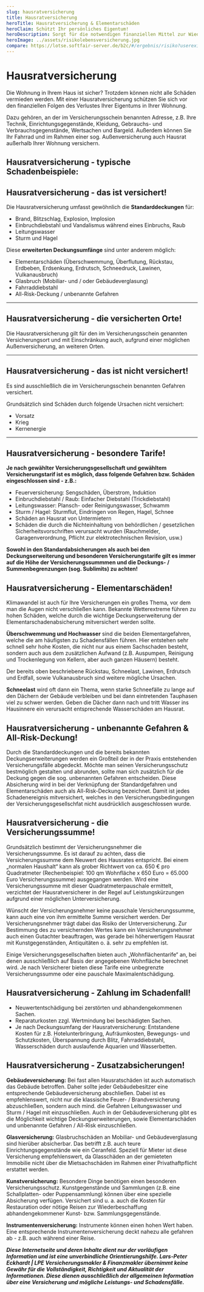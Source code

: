 ```yaml
---
slug: hausratversicherung
title: Hausratversicherung
heroTitle: Hausratversicherung & Elementarschäden
heroClaim: Schützt Ihr persönliches Eigentum!
heroDescription: Sorgt für die notwendigen finanziellen Mittel zur Wiederbeschaffung Ihrer Einrichtung und persönlichen Gegenstände oder eine vorübergehende Hotelunterbringung z.B. nach einem Einbruchdiebstahl, Feuer-, Leistungswasser- oder Elementarschaden.
heroImage: ../assets/risikolebensversicherung.jpg
compare: https://lotse.softfair-server.de/b2c/#/ergebnis/risiko?userexid=2d4bb434-1306-11e5-8000-fc8c26b417db
---
```


<ProvenExpert />

# Hausratversicherung

Die Wohnung in Ihrem Haus ist sicher? Trotzdem können nicht alle Schäden vermieden werden. Mit einer Hausratversicherung schützen Sie sich vor den finanziellen Folgen des Verlustes Ihrer Eigentums in Ihrer Wohnung. 

Dazu gehören, an der im Versicherungsschein benannten Adresse, z.B. Ihre Technik, Einrichtungsgegenstände, Kleidung, Gebrauchs- und Verbrauchsgegenstände, Wertsachen und Bargeld. Außerdem können Sie Ihr Fahrrad und im Rahmen einer sog. Außenversicherung auch Hausrat außerhalb Ihrer Wohnung versichern.

## Hausratversicherung - typische Schadenbeispiele:

<ExamplesBox>
	<Example
		title="Wenn es zu feucht wird: Wasserrohrbruch!"
		description="Das Zuleitungsrohr der Wasserversorgung in der Decke brach wegen fortgeschrittener Korrosion. Das ausfließende Wasser beschädigte den Inhalt der Räume darunter. Der Schaden an Möbel, Technik und Teppichen wurde auf ca. 4.800 Euro geschätzt."
		number="01"
	/>
    <Example
		title="Wenn es zu heiß wird: Feuerschaden!"
		description="Ein Brand in der elektrischen Leitung verursachte einen Feuerschaden im Wohnzimmer. Das schnelle Eingreifen der Feuerwehr, verhinderte Schlimmeres. Feuer, Rauch und Ruß, sowie Löschwasser verursachten ein Schaden von geschätzten 35.000 Euro."
		number="02"
	/>
    <Example
		title="Diebe ohne Gewissen: Einbruchdiebstahl!"
		description="Unbekannte brachen in ein Haus ein, die Familie befand sich im Urlaub. Die Entwendung der Unterhaltungselektronik, Schmuck und Bargeld, sowie die anschließende Verwüstung des Hauses und Hausrates ergaben eine Schadensumme von geschätzten 69.000 Euro."
		number="03"
	/>
    <Example
		title="Trotz guter Sicherungen: E-Bikes gestohlen!"
		description="Der lange geplante Familienradausflug musste durch den Diebstahl der neuen E-Bikes der Eltern, trotz Sicherung, abgesagt werden. Zum Glück waren die Räder mitversichert und so konnte der Schaden von ungefähr 4.900 Euro beglichen werden." 
		number="04"
	/>
    <Example
		title="Blitzeinschlag!"
		description="Während eines Gewitters schlug der Blitz in das Dachgeschoss ein. Das enstandene Feuer breitete sich schnell auf das ganze Haus aus. Feuer, Löschwasser, Rauch und Ruß hatten neben dem Wohngebäude auch den Hausrat der Familie komplett unbrauchbar gemacht. Geschätzter Hausratschaden: 110.000 Euro."
		number="05"
	/>
	    <Example
		title="Wenn die Elemente verrückt spielen!"
		description="Neben z.B. Überschwemmung, Schneelast und Lawinen ist der Rückstau ein häufiges Problem. Bei Hochwasser, kann die Kanalisation die Wassermassen oft nicht mehr bändigen und drückst die Abwässer zurück in die Ableitungsrohre der Gebäude. Das stark verschmutzte Wasser kann den gesamten Hausrat ruinieren."
		number="06"
	/>
</ExamplesBox>

<ContactAndCompareBox />

## Hausratversicherung - das ist versichert!

Die Hausratversicherung umfasst gewöhnlich die **Standarddeckungen** für:
- Brand, Blitzschlag, Explosion, Implosion
- Einbruchdiebstahl und Vandalismus während eines Einbruchs, Raub
- Leitungswasser
- Sturm und Hagel

Diese **erweiterten Deckungsumfänge** sind unter anderem möglich:
- Elementarschäden (Überschwemmung, Überflutung, Rückstau, Erdbeben, Erdsenkung, Erdrutsch, Schneedruck, Lawinen, Vulkanausbruch)
- Glasbruch (Mobiliar- und / oder Gebäudeverglasung) 
- Fahrraddiebstahl 
- All-Risk-Deckung / unbenannte Gefahren

---

## Hausratversicherung - die versicherten Orte!

Die Hausratversicherung gilt für den im Versicherungsschein genannten Versicherungsort und mit Einschränkung auch, aufgrund einer möglichen Außenversicherung, an weiteren Orten.

---

## Hausratversicherung - das ist nicht versichert!

Es sind ausschließlich die im Versicherungsschein benannten Gefahren versichert.

Grundsätzlich sind Schäden durch folgende Ursachen nicht versichert:
- Vorsatz
- Krieg
- Kernenergie

---

## Hausratversicherung - besondere Tarife!

**Je nach gewählter Versicherungsgesellschaft und gewähltem Versicherungstarif ist es möglich, dass folgende Gefahren bzw. Schäden eingeschlossen sind - z.B.:**

- Feuerversicherung: Sengschäden, Überstrom, Induktion
- Einbruchdiebstahl / Raub: Einfacher Diebstahl (Trickdiebstahl)
- Leitungswasser: Plansch- oder Reinigungswasser, Schwamm
- Sturm / Hagel: Sturmflut, Eindringen von Regen, Hagel, Schnee
- Schäden an Hausrat von Untermietern
- Schäden die durch die Nichteinhaltung von behördlichen / gesetzlichen Sicherheitsvorschriften verursacht wurden (Rauchmelder, Garagenverordnung, Pflicht zur elektrotechnischen Revision, usw.)

**Sowohl in den Standardabsicherungen als auch bei den Deckungserweiterung und besonderen Versicherungstarife gilt es immer auf die Höhe der Versicherungssummmen und die Deckungs- / Summenbegrenzungen (sog. Sublimits) zu achten!**

<ContactAndCompareBox />

## Hausratversicherung - Elementarschäden!

Klimawandel ist auch für Ihre Versicherungen ein großes Thema, vor dem man die Augen nicht verschließen kann. Bekannte Wetterextreme führen zu hohen Schäden, welche durch die wichtige Deckungserweiterung der Elementarschadenabsicherung mitversichert werden sollte.

**Überschwemmung und Hochwasser** sind die beiden Elementargefahren, welche die am häufigsten zu Schadensfällen führen. Hier entstehen sehr schnell sehr hohe Kosten, die nicht nur aus einem Sachschaden besteht, sondern auch aus dem zusätzlichen Aufwand (z.B. Auspumpen, Reinigung und Trockenlegung von Kellern, aber auch ganzen Häusern) besteht. 

Der bereits oben beschriebene Rückstau, Schneelast, Lawinen, Erdrutsch und Erdfall, sowie Vulkanausbruch sind weitere mögliche Ursachen. 

**Schneelast** wird oft dann ein Thema, wenn starke Schneefälle zu lange auf den Dächern der Gebäude verbleiben und bei dann eintretenden Tauphasen viel zu schwer werden. Geben die Dächer dann nach und tritt Wasser ins Hausinnere ein verursacht entsprechende Wasserschäden am Hausrat. 

## Hausratversicherung - unbenannte Gefahren & All-Risk-Deckung!

Durch die Standarddeckungen und die bereits bekannten Deckungserweiterungen werden ein Großteil der in der Praxis entstehenden Versicherungsfälle abgedeckt. Möchte man seinen Versicherungsschutz bestmöglich gestalten und abrunden, sollte man sich zusätzlich für die Deckung gegen die sog. unbenannten Gefahren entscheiden. Diese Absicherung wird in bei der Verknüpfung der Standardgefahren und Elementarschäden auch als All-Risk-Deckung bezeichnet. Damit ist jedes Schadenereignis mitversichert, welches in den Versicherungsbedingungen der Versicherungsgesellschfat nicht ausdrücklich ausgeschlossen wurde.

## Hausratversicherung - die Versicherungssumme!

Grundsätzlich bestimmt der Versicherungsnehmer die Versicherungssumme. Es ist darauf zu achten, dass die Versicherungssumme dem Neuwert des Hausrates entspricht. Bei einem „normalen Haushalt“ kann als grober Richtwert von ca. 650 € pro Quadratmeter (Rechenbeispiel: 100 qm Wohnfläche x 650 Euro = 65.000 Euro Versicherungssumme) ausgegangen werden. Wird eine Versicherungssumme mit dieser Quadratmeterpauschale ermittelt, verzichtet der Hausratversicherer in der Regel auf Leistungskürzungen aufgrund einer möglichen Unterversicherung.

Wünscht der Versicherungsnehmer keine pauschale Versicherungssumme, kann auch eine von ihm ermittelte Summe versichert werden. Der Versicherungsnehmer trägt dabei das Risiko der Unterversicherung.
Zur Bestimmung des zu versichernden Wertes kann ein Versicherungsnehmer auch einen Gutachter beauftragen, was gerade bei höherwertigem Hausrat mit Kunstgegenständen, Antiquitäten o. ä. sehr zu empfehlen ist.

Einige Versicherungsgesellschaften bieten auch „Wohnflächentarife“ an, bei denen ausschließlich auf Basis der angegebenen Wohnfläche berechnet wird. Je nach Versicherer bieten diese Tarife eine unbegrenzte Versicherungssumme oder eine pauschale Maximalentschädigung.

## Hausratversicherung - Zahlung im Schadenfall!

- Neuwertentschädigung bei zerstörten und abhandengekommenen Sachen.
- Reparaturkosten zzgl. Wertmindung bei beschädigten Sachen.
- Je nach Deckungsumfang der Hausratversicherung: Entstandene Kosten für z.B. Hotelunterbringung, Aufräumkosten, Bewegungs- und Schutzkosten, Überspannung durch Blitz, Fahrraddiebstahl, Wasserschäden durch auslaufende Aquarien und Wasserbetten.

## Hausratversicherung - Zusatzabsicherungen!

**Gebäudeversicherung:** Bei fast allen Hausratschäden ist auch automatisch das Gebäude betroffen. Daher sollte jeder Gebäudebesitzer eine entsprechende Gebäudeversicherung abschließen. Dabei ist es empfehlenswert, nicht nur die klassische Feuer- / Brandversicherung abzuschließen, sondern auch mind. die Gefahren Leitungswasser und Sturm / Hagel mit einzuschließen. Auch in der Gebäudeversicherung gibt es die Möglichkeit wichtige Deckungserweiterungen, sowie Elementarschäden und unbenannte Gefahren / All-Risk einzuschließen.

**Glasversicherung:** Glasbruchschäden an Mobiliar- und Gebäudeverglasung sind hierüber absicherbar. Das betrifft z.B. auch teure Einrichtungsgegenstände wie ein Ceranfeld. Speziell für Mieter ist diese Versicherung empfehlenswert, da Glasschäden an der gemieteten Immobilie nicht über die Mietsachschäden im Rahmen einer Privathaftpflicht erstattet werden.

**Kunstversicherung:** Besondere Dinge benötigen einen besonderen Versicherungsschutz. Kunstgegenstände und Sammlungen (z.B. eine Schallplatten- oder Puppensammlung) können über eine spezielle Absicherung verfügen. Versichert sind u. a. auch die Kosten für Restauration oder nötige Reisen zur Wiederbeschaffung abhandengekommener Kunst- bzw. Sammlungsgegenstände.

**Instrumentenversicherung:** Instrumente können einen hohen Wert haben. Eine entsprechende Instrumentenversicherung deckt nahezu alle gefahren ab - z.B. auch während einer Reise.



<ContactAndCompareBox />

<ProvenExpert />

<AwardBox />

**_Diese Internetseite und deren Inhalte dient nur der vorläufigen Information und ist eine unverbindliche Orientierungshilfe. Lars-Peter Eckhardt | LPE Versicherungsmakler & Finanzmakler übernimmt keine Gewähr für die Vollständigkeit,
Richtigkeit und Aktualität der Informationen. Diese dienen ausschließlich der allgemeinen Information über eine Versicherung und mögliche Leistungs- und Schadensfälle._**